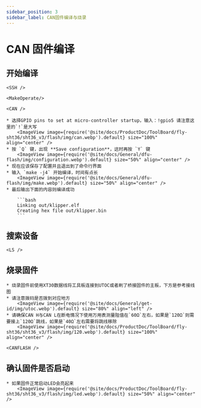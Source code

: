 ```yaml
---
sidebar_position: 3
sidebar_label: CAN固件编译与烧录
---
```




# CAN 固件编译

## 开始编译

    <SSH />

    <MakeOperate/>

    <CAN />

    * 选择GPIO pins to set at micro-controller startup，输入：!gpio5 请注意这里的`!`是大写
        <ImageView image={require('@site/docs/ProductDoc/ToolBoard/fly-sht36/sht36_v3/flash/img/can.webp').default} size="100%" align="center" />
    * 按 `Q` 键，出现 **Save configuration**，这时再按 `Y` 键
        <ImageView image={require('@site/docs/General/dfu-flash/img/configuration.webp').default} size="50%" align="center" />
    * 现在应该保存了配置并且退出到了命令行界面
    * 输入 `make -j4` 开始编译，时间有点长
        <ImageView image={require('@site/docs/General/dfu-flash/img/make.webp').default} size="50%" align="center" />
    * 最后输出下面的内容则编译成功

        ```bash
        Linking out/klipper.elf
        Creating hex file out/klipper.bin
        ```

## 搜索设备

    <LS />


## 烧录固件
         
    * 烧录固件前使用XT30数据线将工具板连接到UTOC或者刷了桥接固件的主板，下方是参考接线图
    * 请注意拨码是否拨到对应地方
        <ImageView image={require('@site/docs/General/get-id/img/utoc.webp').default} size="80%" align="left" />
    * 请确保CAN H与CAN L在断电情况下使用万用表测量阻值在`60Ω`左右，如果是`120Ω`则需要接上`120Ω`跳线，如果是`40Ω`左右需要将跳线移除
        <ImageView image={require('@site/docs/ProductDoc/ToolBoard/fly-sht36/sht36_v3/flash/img/120.webp').default} size="100%" align="center" />

    <CANFLASH />

## 确认固件是否启动

    * 如果固件正常启动LED会亮起来
        <ImageView image={require('@site/docs/ProductDoc/ToolBoard/fly-sht36/sht36_v3/flash/img/led.webp').default} size="50%" align="center" />

